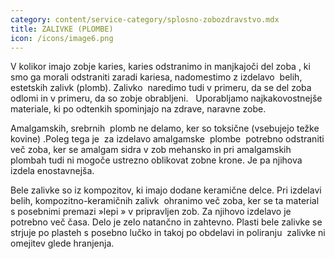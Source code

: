 ```yaml
---
category: content/service-category/splosno-zobozdravstvo.mdx
title: ZALIVKE (PLOMBE)
icon: /icons/image6.png
---
```


V kolikor imajo zobje karies, karies odstranimo in manjkajoči del zoba , ki smo ga morali odstraniti zaradi kariesa, nadomestimo z izdelavo  belih, estetskih zalivk (plomb). Zalivko  naredimo tudi v primeru, da se del zoba odlomi in v primeru, da so zobje obrabljeni.   Uporabljamo najkakovostnejše materiale, ki po odtenkih spominjajo na zdrave, naravne zobe.

Amalgamskih, srebrnih  plomb ne delamo, ker so toksične (vsebujejo težke kovine) .Poleg tega je  za izdelavo amalgamske  plombe  potrebno odstraniti več zoba, ker se amalgam sidra v zob mehansko in pri amalgamskih plombah tudi ni mogoče ustrezno oblikovat zobne krone. Je pa njihova izdela enostavnejša.

Bele zalivke so iz kompozitov, ki imajo dodane keramične delce. Pri izdelavi belih, kompozitno-keramičnih zalivk  ohranimo več zoba, ker se ta material  s posebnimi premazi »lepi » v pripravljen zob. Za njihovo izdelavo je  potrebno več časa. Delo je zelo natančno in zahtevno. Plasti bele zalivke se strjuje po plasteh s posebno lučko in takoj po obdelavi in poliranju  zalivke ni omejitev glede hranjenja.
